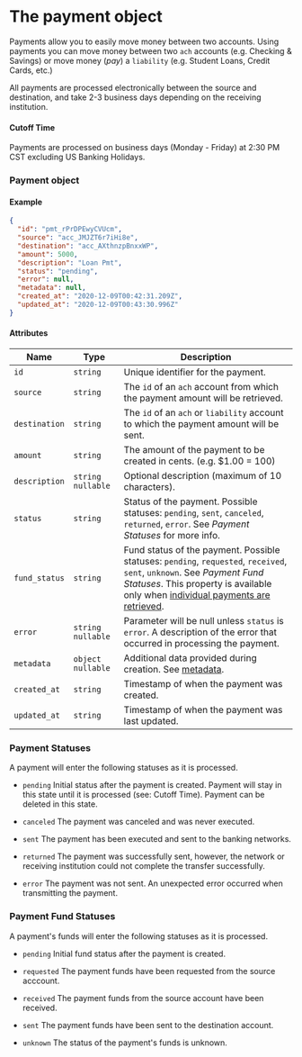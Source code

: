 # The payment object

Payments allow you to easily move money between two accounts. Using payments you can move money between two `ach` accounts (e.g. Checking & Savings) or move money (_pay_) a `liability` (e.g. Student Loans, Credit Cards, etc.)

All payments are processed electronically between the source and destination, and take 2-3 business days depending on the receiving institution.

#### Cutoff Time
Payments are processed on business days (Monday - Friday) at 2:30 PM CST excluding US Banking Holidays.

### Payment object

#### Example

```json
{
  "id": "pmt_rPrDPEwyCVUcm",
  "source": "acc_JMJZT6r7iHi8e",
  "destination": "acc_AXthnzpBnxxWP",
  "amount": 5000,
  "description": "Loan Pmt",
  "status": "pending",
  "error": null,
  "metadata": null,
  "created_at": "2020-12-09T00:42:31.209Z",
  "updated_at": "2020-12-09T00:43:30.996Z"
}
```

#### Attributes

| Name          | Type                | Description                                                                                                                                                                                                                    |
|---------------|---------------------|--------------------------------------------------------------------------------------------------------------------------------------------------------------------------------------------------------------------------------|
| `id`          | `string`            | Unique identifier for the payment.                                                                                                                                                                                             |
| `source`      | `string`            | The `id` of an `ach` account from which the payment amount will be retrieved.                                                                                                                                                  |
| `destination` | `string`            | The `id` of an `ach` or `liability` account to which the payment amount will be sent.                                                                                                                                          |
| `amount`      | `string`            | The amount of the payment to be created in cents. (e.g. $1.00 = 100)                                                                                                                                                           |
| `description` | `string` `nullable` | Optional description (maximum of 10 characters).                                                                                                                                                                               |
| `status`      | `string`            | Status of the payment. Possible statuses: `pending`, `sent`, `canceled`, `returned`, `error`. See *Payment Statuses* for more info.                                                                                            |
| `fund_status` | `string`            | Fund status of the payment. Possible statuses: `pending`, `requested`, `received`, `sent`, `unknown`. See *Payment Fund Statuses*.  This property is available only when [individual payments are retrieved](/docs/api/core/payments/retrieve). |
| `error`       | `string` `nullable` | Parameter will be null unless `status` is `error`. A description of the error that occurred in processing the payment.                                                                                                         |
| `metadata`    | `object` `nullable` | Additional data provided during creation. See [metadata](/docs/api/metadata).                                                                                                                                                                     |
| `created_at`  | `string`            | Timestamp of when the payment was created.                                                                                                                                                                                     |
| `updated_at`  | `string`            | Timestamp of when the payment was last updated.                                                                                                                                                                                |
### Payment Statuses

A payment will enter the following statuses as it is processed.

* `pending`
Initial status after the payment is created. Payment will stay in this state until it is processed (see: Cutoff Time). Payment can be deleted in this state.

* `canceled`
The payment was canceled and was never executed.

* `sent`
The payment has been executed and sent to the banking networks.

* `returned`
The payment was successfully sent, however, the network or receiving institution could not complete the transfer successfully.

* `error`
The payment was not sent. An unexpected error occurred when transmitting the payment.


### Payment Fund Statuses

A payment's funds will enter the following statuses as it is processed.

* `pending`
Initial fund status after the payment is created.

* `requested`
The payment funds have been requested from the source acccount.

* `received`
The payment funds from the source account have been received.

* `sent`
The payment funds have been sent to the destination account.

* `unknown`
The status of the payment's funds is unknown.



